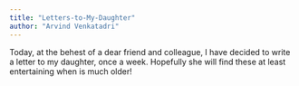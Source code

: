 ```yaml
---
title: "Letters-to-My-Daughter"
author: "Arvind Venkatadri"
---
```


Today, at the behest of a dear friend and colleague, I have decided to
write a letter to my daughter, once a week. Hopefully she will find
these at least entertaining when is much older!
